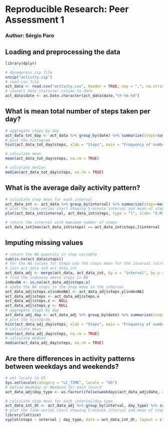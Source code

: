 # Reproducible Research: Peer Assessment 1 
### Author: Sérgio Paro



## Loading and preprocessing the data

```r
library(dplyr)

# decompress zip file
unzip("activity.zip")
# read csv file
act_data <- read.csv("activity.csv", header = TRUE, sep = ",", na.strings = "NA")
# convert date character column to date
act_data$date <- as.Date.character(act_data$date,"%Y-%m-%d")

```


## What is mean total number of steps taken per day?
```r
# aggregate steps by day
act_data_tot_day <- act_data %>% group_by(date) %>% summarize(steps=sum(steps))
# plot the histogram
hist(act_data_tot_day$steps, xlab = "Steps", main = "Frequency of number of steps taken per day")

# calculate mean
mean(act_data_tot_day$steps, na.rm = TRUE)

# calculate median
median(act_data_tot_day$steps, na.rm = TRUE)
```



## What is the average daily activity pattern?
```r
# calculate step mean for each interval
act_data_int <- act_data %>% group_by(interval) %>% summarize(steps=mean(steps, na.rm = TRUE))
# plot the time-series chart showing 5-minute interval and mean of steps.
plot(act_data_int$interval, act_data_int$steps, type = "l", xlab= "5-Minute Interval", ylab = "Steps (mean)", main = "Average daily activity pattern")

# return the interval with maximum number of steps
act_data_int[max(act_data_int$steps) == act_data_int$steps,]$interval
```



## Imputing missing values
```r
# return the NA quantity in step variable
sum(is.na(act_data$steps))
# for the NA values for Steps use the steps mean for the inverval (already calculated in act_data_int)
# join act_data and act_data_int
act_data_adj <- merge(act_data, act_data_int, by.x = "interval", by.y = "interval")
# find the indexese where steps is NA
indexNA <- is.na(act_data_adj$steps.x)
# updte the NA steps to the step mean in the interval
act_data_adj$steps.x[indexNA] <- act_data_adj$steps.y[indexNA]
act_data_adj$steps <- act_data_adj$steps.x
act_data_adj$steps.x <- NULL
act_data_adj$steps.y <- NULL
# aggregate steps by day
act_data_adj_day <- act_data_adj %>% group_by(date) %>% summarize(steps=sum(steps))
# plot the histogram
hist(act_data_adj_day$steps, xlab = "Steps", main = "Frequency of number of steps taken per day (NA adjusted)")
# calculate mean
mean(act_data_adj_day$steps, na.rm = TRUE)
# calculate median
median(act_data_adj_day$steps, na.rm = TRUE)
```


## Are there differences in activity patterns between weekdays and weekends?
```r
# set locale to US
Sys.setlocale(category = "LC_TIME", locale = "US")
# define Weekday or Weekend for each record
act_data_adj$day_type <- as.factor(ifelse(weekdays(act_data_adj$date, abbreviate = TRUE) %in% c("Sat","Sun"),"Weekend", "Weekday"))

# calculate step mean for each interval/day type
act_data_int_dt <- act_data_adj %>% group_by(interval, day_type) %>% summarize(steps=mean(steps, na.rm = TRUE))
# plot the time-series chart showing 5-minute interval and mean of steps per day type
library(lattice)
xyplot(steps ~ interval | day_type, data = act_data_int_dt, layout = c(1, 2), type = "l", xlab = "Interval", ylab = "Steps(mean)", main = "Activity patterns between weekdays and weekends")
```

